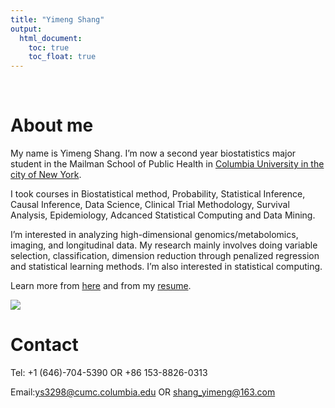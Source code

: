 ```yaml
---
title: "Yimeng Shang"
output: 
  html_document:
    toc: true
    toc_float: true
---
```


<br/>

# About me
My name is Yimeng Shang. I'm now a second year biostatistics major student in the Mailman School of Public Health in [Columbia University in the city of New York](https://www.columbia.edu/). 

I took courses in Biostatistical method, Probability, Statistical Inference, Causal Inference, Data Science, Clinical Trial Methodology, Survival Analysis, Epidemiology, Adcanced Statistical Computing and Data Mining.

I'm interested in analyzing high-dimensional genomics/metabolomics, imaging, and longitudinal data. My research mainly involves doing variable selection, classification, dimension reduction through penalized regression and statistical learning methods. I'm also interested in statistical computing.

Learn more from [here](aboutme.html) and from my [resume](curriculum_vitae.pdf).

![](IMG_4588.JPG)

# Contact
Tel: +1 (646)-704-5390 OR +86 153-8826-0313

Email:<ys3298@cumc.columbia.edu> OR <shang_yimeng@163.com>

